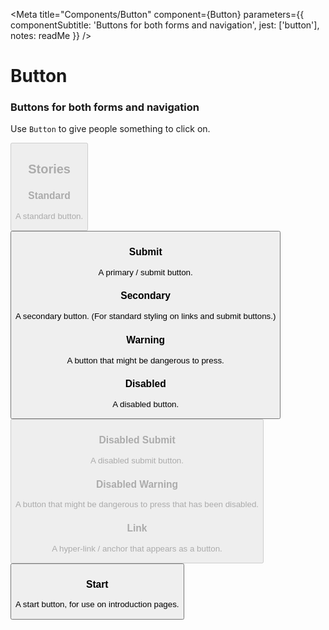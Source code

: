 
<Meta
  title="Components/Button"
  component={Button}
  parameters={{
    componentSubtitle: 'Buttons for both forms and navigation',
    jest: ['button'],
    notes: readMe
  }}
/>

# Button

### Buttons for both forms and navigation

Use `Button` to give people something to click on.

<Preview withToolbar>
  <Story name="Button">
    <Button
      className={text('className', undefined)}
      disabled={boolean('disabled', false)}
      href={text('href', undefined)}
      id={text('id', undefined)}
      onClick={action('clicked')}
      secondary={boolean('secondary', false)}
      start={boolean('start', false)}
      submit={boolean('submit', false)}
      value={text('value', 'Save as draft')}
      warning={boolean('warning', false)}
    />
  </Story>
</Preview>

<Props of={Button} />


## Stories
### Standard

A standard button.

<Preview>
  <Story name="Standard">
    <Button value="Save as draft" />
  </Story>
</Preview>


### Submit

A primary / submit button.

<Preview>
  <Story name="Submit">
    <SubmitButton value="Save and continue" />
  </Story>
</Preview>

### Secondary

A secondary button. (For standard styling on links and submit buttons.)

<Preview>
  <Story name="Secondary">
    <SubmitButton value="Save as draft" secondary />
  </Story>
</Preview>


### Warning

A button that might be dangerous to press.

<Preview>
  <Story name="Warning">
    <SubmitButton value="Delete" warning />
  </Story>
</Preview>


### Disabled

A disabled button.

<Preview>
  <Story name="Disabled">
    <Button value="Delete" disabled onClick={action('clicked')} />
  </Story>
</Preview>


### Disabled Submit

A disabled submit button.

<Preview>
  <Story name="Disabled Submit">
    <SubmitButton value="Delete" disabled />
  </Story>
</Preview>


### Disabled Warning

A button that might be dangerous to press that has been disabled.

<Preview>
  <Story name="Disabled Warning">
    <SubmitButton value="Delete" warning disabled />
  </Story>
</Preview>


### Link

A hyper-link / anchor that appears as a button.

<Preview>
  <Story name="Link">
    <Button href="#" value="Continue" />
  </Story>
</Preview>


### Start

A start button, for use on introduction pages.

<Preview>
  <Story name="Start">
    <StartButton href="#" />
  </Story>
</Preview>
